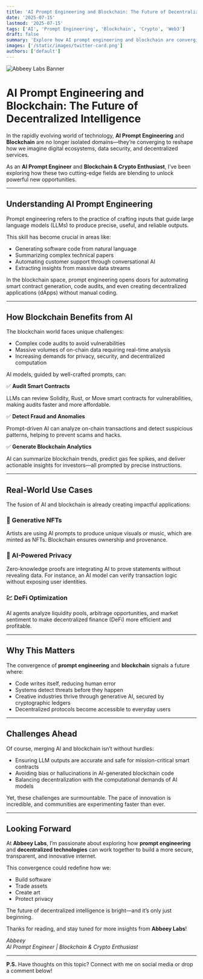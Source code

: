 ```yaml
---
title: 'AI Prompt Engineering and Blockchain: The Future of Decentralized Intelligence'
date: '2025-07-15'
lastmod: '2025-07-15'
tags: ['AI', 'Prompt Engineering', 'Blockchain', 'Crypto', 'Web3']
draft: false
summary: 'Explore how AI prompt engineering and blockchain are converging to redefine automation, security, and digital trust. Insights from Abbeey Labs on the synergy powering the decentralized future.'
images: ['/static/images/twitter-card.png']
authors: ['default']
---
```



<Image
  src="/static/images/twitter-card.png"
  alt="Abbeey Labs Banner"
  width={1200}
  height={630}
/>

# AI Prompt Engineering and Blockchain: The Future of Decentralized Intelligence

In the rapidly evolving world of technology, **AI Prompt Engineering** and **Blockchain** are no longer isolated domains—they’re converging to reshape how we imagine digital ecosystems, data security, and decentralized services.

As an **AI Prompt Engineer** and **Blockchain & Crypto Enthusiast**, I’ve been exploring how these two cutting-edge fields are blending to unlock powerful new opportunities.

---

## Understanding AI Prompt Engineering

Prompt engineering refers to the practice of crafting inputs that guide large language models (LLMs) to produce precise, useful, and reliable outputs.

This skill has become crucial in areas like:

- Generating software code from natural language
- Summarizing complex technical papers
- Automating customer support through conversational AI
- Extracting insights from massive data streams

In the blockchain space, prompt engineering opens doors for automating smart contract generation, code audits, and even creating decentralized applications (dApps) without manual coding.

---

## How Blockchain Benefits from AI

The blockchain world faces unique challenges:

- Complex code audits to avoid vulnerabilities
- Massive volumes of on-chain data requiring real-time analysis
- Increasing demands for privacy, security, and decentralized computation

AI models, guided by well-crafted prompts, can:

✅ **Audit Smart Contracts**

LLMs can review Solidity, Rust, or Move smart contracts for vulnerabilities, making audits faster and more affordable.

✅ **Detect Fraud and Anomalies**

Prompt-driven AI can analyze on-chain transactions and detect suspicious patterns, helping to prevent scams and hacks.

✅ **Generate Blockchain Analytics**

AI can summarize blockchain trends, predict gas fee spikes, and deliver actionable insights for investors—all prompted by precise instructions.

---

## Real-World Use Cases

The fusion of AI and blockchain is already creating impactful applications:

### 🎨 Generative NFTs

Artists are using AI prompts to produce unique visuals or music, which are minted as NFTs. Blockchain ensures ownership and provenance.

### 🔐 AI-Powered Privacy

Zero-knowledge proofs are integrating AI to prove statements without revealing data. For instance, an AI model can verify transaction logic without exposing user identities.

### 💹 DeFi Optimization

AI agents analyze liquidity pools, arbitrage opportunities, and market sentiment to make decentralized finance (DeFi) more efficient and profitable.

---

## Why This Matters

The convergence of **prompt engineering** and **blockchain** signals a future where:

- Code writes itself, reducing human error
- Systems detect threats before they happen
- Creative industries thrive through generative AI, secured by cryptographic ledgers
- Decentralized protocols become accessible to everyday users

---

## Challenges Ahead

Of course, merging AI and blockchain isn’t without hurdles:

- Ensuring LLM outputs are accurate and safe for mission-critical smart contracts
- Avoiding bias or hallucinations in AI-generated blockchain code
- Balancing decentralization with the computational demands of AI models

Yet, these challenges are surmountable. The pace of innovation is incredible, and communities are experimenting faster than ever.

---

## Looking Forward

At **Abbeey Labs**, I’m passionate about exploring how **prompt engineering** and **decentralized technologies** can work together to build a more secure, transparent, and innovative internet.

This convergence could redefine how we:

- Build software
- Trade assets
- Create art
- Protect privacy

The future of decentralized intelligence is bright—and it’s only just beginning.

Thanks for reading, and stay tuned for more insights from **Abbeey Labs**!

*Abbeey*  
_AI Prompt Engineer | Blockchain & Crypto Enthusiast_

---

**P.S.** Have thoughts on this topic? Connect with me on social media or drop a comment below!
